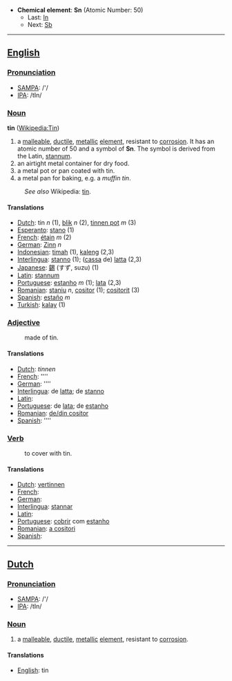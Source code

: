 *'''Chemical element''': '''Sn''' (Atomic Number: 50)
**Last: [[Indium|In]]
**Next: [[Antimony|Sb]]
----
==[[English]]==
===[[Pronunciation]]===
*[[w:SAMPA|SAMPA]]: /'/
*[[w:IPA|IPA]]: /tIn/

===[[Noun]]===
'''tin''' ([[en:Tin|Wikipedia:Tin]])

#a [[malleable]], [[ductile]], [[metal]]lic [[element]], resistant to [[corrosion]].  It has an atomic number of 50 and a symbol of '''Sn'''.  The symbol is derived from the Latin, [[stannum]].
#an airtight metal container for dry food.
#a metal pot or pan coated with tin.
#a metal pan for baking, e.g. a ''muffin tin''.
:''See also'' Wikipedia: [[w:tin|tin]].

====Translations====
*[[Dutch]]: tin ''n'' (1), [[blik]] ''n'' (2), [[tinnen pot]] ''m'' (3)
*[[Esperanto]]: [[stano]] (1)
*[[French]]: [[étain]] ''m'' (2)
*[[German]]: [[Zinn]] ''n''
*[[Indonesian]]: [[timah]] (1), [[kaleng]] (2,3)
*[[Interlingua]]: [[stanno]] (1); ([[cassa]] de) [[latta]] (2,3)
*[[Japanese]]: [[錫]] (すず, suzu) (1)
*[[Latin]]: [[stannum]]
*[[Portuguese]]: [[estanho]] ''m'' (1); [[lata]] (2,3)
*[[Romanian]]: [[staniu]] ''n'', [[cositor]] (1); [[cositorit]] (3)
*[[Spanish]]: [[estaño]] ''m''
*[[Turkish]]: [[kalay]] (1)

===[[Adjective]]===
:made of tin.

====Translations====
*[[Dutch]]: [[]] ''tinnen''
*[[French]]: [[]] ''''
*[[German]]: [[]] ''''
*[[Interlingua]]: de [[latta]]; de [[stanno]]
*[[Latin]]: [[]]
*[[Portuguese]]: de [[lata]]; de [[estanho]]
*[[Romanian]]: [[de/din cositor]]
*[[Spanish]]: [[]] ''''

===[[Verb]]===
:to cover with tin.

====Translations====
*[[Dutch]]: [[vertinnen]]
*[[French]]: [[]]
*[[German]]: [[]]
*[[Interlingua]]: [[stannar]]
*[[Latin]]: [[]]
*[[Portuguese]]: [[cobrir]] com [[estanho]]
*[[Romanian]]: [[a cositori]]
*[[Spanish]]: [[]]

----

==[[Dutch]]==

===[[Pronunciation]]===
*[[w:SAMPA|SAMPA]]: /'/
*[[w:IPA|IPA]]: /tIn/

===[[Noun]]===
#a [[malleable]], [[ductile]], [[metal]]lic [[element]], resistant to [[corrosion]]. 

====Translations====
*[[English]]: tin